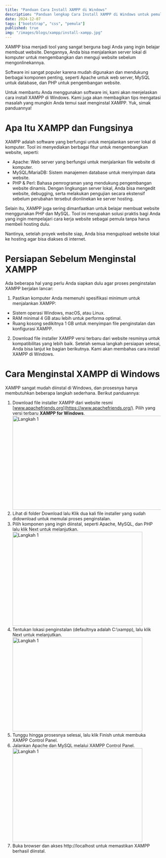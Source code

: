 ```yaml
---
title: "Panduan Cara Install XAMPP di Windows"
description: "Panduan lengkap Cara Install XAMPP di Windows untuk pemula"
date: 2024-12-07
tags: ["bootstrap", "css", "pemula"]
published: true
img: "/images/blogs/xampp/install-xampp.jpg"
---
```


XAMPP bisa menjadi tool yang sangat berguna bagi Anda yang ingin belajar membuat website. Dengannya, Anda bisa menjalankan server lokal di komputer untuk mengembangkan dan menguji website sebelum mengonlinekannya.

Software ini sangat populer karena mudah digunakan dan mendukung berbagai komponen penting, seperti Apache untuk web server, MySQL untuk database, dan PHP untuk pengembangan website.

Untuk membantu Anda menggunakan software ini, kami akan menjelaskan cara install XAMPP di Windows. Kami juga akan membagikan tips mengatasi masalah yang mungkin Anda temui saat menginstal XAMPP. Yuk, simak panduannya!

# Apa Itu XAMPP dan Fungsinya

XAMPP adalah software yang berfungsi untuk menjalankan server lokal di komputer. Tool ini menyediakan berbagai fitur untuk mengembangkan website, seperti:

- Apache: Web server yang berfungsi untuk menjalankan file website di komputer.
- MySQL/MariaDB: Sistem manajemen database untuk menyimpan data website.
- PHP & Perl: Bahasa pemrograman yang mendukung pengembangan website dinamis.
  Dengan lingkungan server lokal, Anda bisa mengedit website, debugging, serta melakukan pengujian secara ekstensif sebelum perubahan tersebut dionlinekan ke server hosting.

Selain itu, XAMPP juga sering dimanfaatkan untuk belajar membuat website menggunakan PHP dan MySQL. Tool ini merupakan solusi praktis bagi Anda yang ingin mempelajari cara kerja website sebagai pemula tanpa harus membeli hosting dulu.

Nantinya, setelah proyek website siap, Anda bisa mengupload website lokal ke hosting agar bisa diakses di internet.

# Persiapan Sebelum Menginstal XAMPP

Ada beberapa hal yang perlu Anda siapkan dulu agar proses penginstalan XAMPP berjalan lancar:

1. Pastikan komputer Anda memenuhi spesifikasi minimum untuk menjalankan XAMPP:

- Sistem operasi Windows, macOS, atau Linux.
- RAM minimal 4 GB atau lebih untuk performa optimal.
- Ruang kosong sedikitnya 1 GB untuk menyimpan file penginstalan dan konfigurasi XAMPP.

2. Download file installer XAMPP versi terbaru dari website resminya untuk kompatibilitas yang lebih baik.
   Setelah semua langkah persiapan selesai, Anda bisa lanjut ke bagian berikutnya. Kami akan membahas cara install XAMPP di Windows.

# Cara Menginstal XAMPP di Windows

XAMPP sangat mudah diinstal di Windows, dan prosesnya hanya membutuhkan beberapa langkah sederhana. Berikut panduannya:

1. Download file installer XAMPP dari website resmi [www.apachefriends.org](https://www.apachefriends.org/). Pilih yang versi terbaru **XAMPP for Windows**.
   <Image src="/images/blogs/xampp/langkah-1.png" width="718" height="304" alt="Langkah 1" />
2. Lihat di folder Download lalu Klik dua kali file installer yang sudah didownload untuk memulai proses penginstalan.
3. Pilih komponen yang ingin diinstal, seperti Apache, MySQL, dan PHP lalu klik Next untuk melanjutkan.
   <Image src="/images/blogs/xampp/langkah-2.png" width="420" height="304" alt="Langkah 1" />
4. Tentukan lokasi penginstalan (defaultnya adalah C:\xampp), lalu klik Next untuk melanjutkan.
   <Image src="/images/blogs/xampp/langkah-3.png" width="420" height="304" alt="Langkah 1" />
5. Tunggu hingga prosesnya selesai, lalu klik Finish untuk membuka XAMPP Control Panel.
6. Jalankan Apache dan MySQL melalui XAMPP Control Panel.
   <Image src="/images/blogs/xampp/langkah-4.png" width="420" height="304" alt="Langkah 1" />
7. Buka browser dan akses http://localhost untuk memastikan XAMPP berhasil diinstal.

